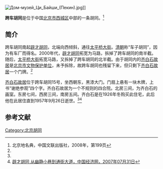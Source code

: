 [[File:Дом-музей_Ци_Байши_(Пекин).jpg|thumb]]]]

'''跨车胡同'''是位于中国[[北京市|北京市]][[西城区|西城区]]中部的一条胡同。<ref name=bjdmd>北京地名典，中国文联出版社，2008年，第199页</ref>

==简介==
跨车胡同南起[[辟才胡同|辟才胡同]]，北端向西倾斜，通往[[太平桥大街|太平桥大街]]。[[清朝|清朝]]称“车子胡同”，因为有车厂而得名。2000年代，[[辟才胡同|辟才胡同]]拓宽为马路，拆掉了跨车胡同的南半截。随后，[[太平桥大街|太平桥大街]]拓宽马路，又拆掉了跨车胡同的北半截。由于胡同内的[[齐白石故居_(北京)|齐白石故居]]是[[北京市文物保护单位|北京市文物保护单位]]，未予拆除，故跨车胡同也残留下来，但只剩下[[齐白石故居_(北京)|齐白石故居]]一个门牌。<ref name=bjdmd/>

[[齐白石故居|齐白石故居]]位于跨车胡同15号，坐西朝东，黑漆大门。门扇上悬有一块木牌，上书“谢绝参观”四个字。齐白石故居为一个不规则的四合院。北房三间，为齐白石的画室。东房七间，西房三间，南房五间。齐白石是在1926年冬购买此住宅，此后他在此居住直到1957年9月26日逝世。<ref name=bjdmd/><ref>[http://travel.ce.cn/zbzz/200707/31/t20070731_12367876_4.shtml 辟才胡同 从幽静小巷到通街大道，中国经济网，2007年07月31日]{{dead link|date=2018年1月 |bot=InternetArchiveBot |fix-attempted=yes }}</ref>

==参考文献==
{{reflist}}

[[Category:北京胡同|Category:北京胡同]]